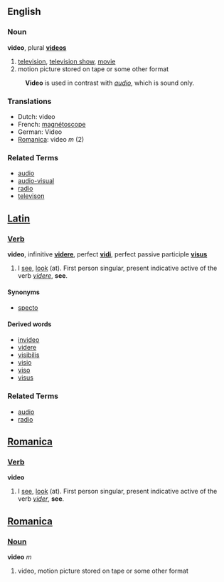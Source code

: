 ==English==
===Noun===
'''video''', plural '''[[videos]]'''

# [[television]], [[television show]], [[movie]]
# motion picture stored on tape or some other format

: '''Video''' is used in contrast with ''[[audio]]'', which is sound only.

===Translations===
*Dutch: video
*French: [[magnétoscope]]
*German: Video
*[[Romanica]]: video ''m'' (2)

===Related Terms===
*[[audio]]
*[[audio-visual]]
*[[radio]]
*[[televison]]


==[[Latin]]==
===[[Verb]]===
'''video''', infinitive '''[[videre]]''', perfect '''[[vidi]]''', perfect passive participle '''[[visus]]'''

# I [[see]], [[look]] (at).  First person singular, present indicative active of the verb ''[[videre]]'', '''see'''.

====Synonyms====
*[[specto]]

====Derived words====
*[[invideo]]
*[[videre]]
*[[visibilis]]
*[[visio]]
*[[viso]]
*[[visus]]

===Related Terms===
*[[audio]]
*[[radio]]

==[[Romanica]]==
===[[Verb]]===
'''video'''

# I [[see]], [[look]] (at).  First person singular, present indicative active of the verb ''[[vider]]'', '''see'''.

==[[Romanica]]==
===[[Noun]]===
'''video''' ''m''

# video, motion picture stored on tape or some other format